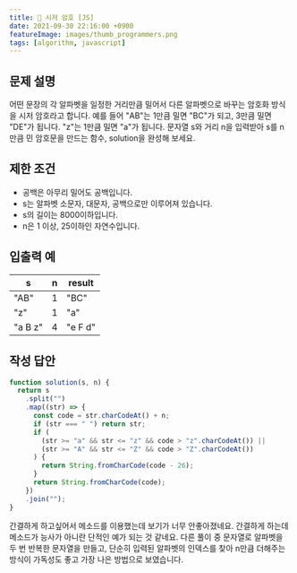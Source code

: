 ```yaml
---
title: 🔐 시저 암호 [JS]
date: 2021-09-30 22:16:00 +0900
featureImage: images/thumb_programmers.png
tags: [algorithm, javascript]
---
```


## 문제 설명

어떤 문장의 각 알파벳을 일정한 거리만큼 밀어서 다른 알파벳으로 바꾸는 암호화 방식을 시저 암호라고 합니다.
예를 들어 "AB"는 1만큼 밀면 "BC"가 되고, 3만큼 밀면 "DE"가 됩니다. "z"는 1만큼 밀면 "a"가 됩니다.
문자열 s와 거리 n을 입력받아 s를 n만큼 민 암호문을 만드는 함수, solution을 완성해 보세요.

## 제한 조건

- 공백은 아무리 밀어도 공백입니다.
- s는 알파벳 소문자, 대문자, 공백으로만 이루어져 있습니다.
- s의 길이는 8000이하입니다.
- n은 1 이상, 25이하인 자연수입니다.

## 입출력 예

| s       | n   | result  |
| ------- | --- | ------- |
| "AB"    | 1   | "BC"    |
| "z"     | 1   | "a"     |
| "a B z" | 4   | "e F d" |

## 작성 답안

```js
function solution(s, n) {
  return s
    .split("")
    .map((str) => {
      const code = str.charCodeAt() + n;
      if (str === " ") return str;
      if (
        (str >= "a" && str <= "z" && code > "z".charCodeAt()) ||
        (str >= "A" && str <= "Z" && code > "Z".charCodeAt())
      ) {
        return String.fromCharCode(code - 26);
      }
      return String.fromCharCode(code);
    })
    .join("");
}
```

간결하게 하고싶어서 메소드를 이용했는데 보기가 너무 안좋아졌네요. 간결하게 하는데 메소드가 능사가 아니란 단적인 예가 되는 것 같네요.
다른 풀이 중 문자열로 알파벳을 두 번 반복한 문자열을 만들고, 단순히 입력된 알파벳의 인덱스를 찾아 n만큼 더해주는 방식이 가독성도 좋고 가장 나은 방법으로 보였습니다.
